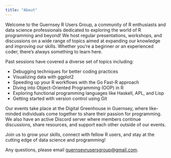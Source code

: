 ```yaml
---
title: "About"
---
```


Welcome to the Guernsey R Users Group, a community of R enthusiasts and data science professionals dedicated to exploring the world of R programming and beyond! We host regular presentations, workshops, and discussions on a wide range of topics aimed at expanding our knowledge and improving our skills. Whether you’re a beginner or an experienced coder, there's always something to learn here.

Past sessions have covered a diverse set of topics including:

-  Debugging techniques for better coding practices
-  Visualizing data with ggplot2
-  Speeding up your R workflows with the Go Fast-R approach
-  Diving into Object-Oriented Programming (OOP) in R
-  Exploring functional programming languages like Haskell, APL, and Lisp
-  Getting started with version control using Git

Our events take place at the Digital Greenhouse in Guernsey, where like-minded individuals come together to share their passion for programming. We also have an active Discord server where members continue discussions, share resources, and support each other outside of our events.

Join us to grow your skills, connect with fellow R users, and stay at the cutting edge of data science and programming!

Any questions, please email [guernseyrusersgroup@gmail.com](mailto:guernseyrusersgroup@gmail.com).
